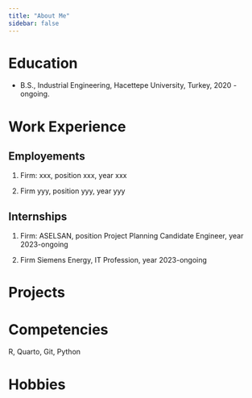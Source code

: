 ```yaml
---
title: "About Me"
sidebar: false 
---
```


# Education

-   B.S., Industrial Engineering, Hacettepe University, Turkey, 2020 - ongoing.

# Work Experience

## Employements

1.  Firm: xxx, position xxx, year xxx

2.  Firm yyy, position yyy, year yyy

## Internships

1.  Firm: ASELSAN, position Project Planning Candidate Engineer, year 2023-ongoing

2.  Firm Siemens Energy, IT Profession, year 2023-ongoing

# Projects

# Competencies

R, Quarto, Git, Python

# Hobbies
